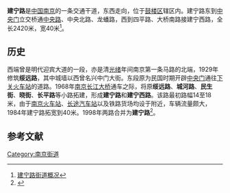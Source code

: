 {{Infobox Shanghai Road
|中文道路名称=建宁路
|道路属性=市区道路
|道路英文名=
|走向1=西
|走向2=东
|走向1(E)=W
|走向2(E)=E
|起点=
|终点=
|所在地区=[[江苏省|江苏省]][[南京市|南京市]]
|道路命名日期=1968年
}}
'''建宁路'''是[[中国|中国]][[南京|南京]]的一条交通干道，东西走向，位于[[鼓楼区_(南京市)|鼓楼区]]辖区内。建宁路东到[[中央门|中央门]]立交桥通[[中央路_(南京)|中央路]]、中央北路、龙蟠路，西到四平路、大桥南路接建宁西路，全长2420米，宽40米<ref>[http://www.xgdj.gov.cn/jnl/ReadNews.asp?NewsID=225 建宁路街道概况]</ref>{{dead link}}。

==历史==
西端曾是明代迎宾大道的一段，亦是清[[光绪|光绪]]年间南京第一条马路的北端，1929年修筑'''绥远路'''，其中城墙以西曾名兴中门大街。东段原为民国时期开辟[[中央门|中央门]]通往[[下关火车站|下关火车站]]的道路。1968年[[南京长江大桥|南京长江大桥]]通车之际，将原'''绥远路'''、'''城河路'''、'''民生街'''、'''晓街'''、'''长平路'''等小路拓建，形成'''建宁路'''和'''建宁西路'''。该路最初路幅14至18米，由于[[南京火车站|南京火车站]]、[[南京中央门长途汽车站|长途汽车站]]以及铁路货场均设于附近，车辆流量颇大，1984年建宁路拓宽到40米。1998年两路合并为'''建宁路'''<ref>{{Cite book|url=https://books.google.com/books?id=VP5hswEACAAJ&dq=%E5%8D%97%E4%BA%AC%E5%B8%82%E5%BF%97+%E7%AC%AC%E4%BA%8C%E5%86%8C&hl=zh-CN&sa=X&ved=0ahUKEwjxud3iu8DfAhUOMt4KHXdpDO8Q6AEIJjAA|date=2009|publisher=南京市地方志编纂委员会|language=zh|title=南京市志: 城乡建设. 第二册|access-date=2018-12-27|archive-date=2019-05-19|archive-url=https://web.archive.org/web/20190519062131/https://books.google.com/books?id=VP5hswEACAAJ&dq=%E5%8D%97%E4%BA%AC%E5%B8%82%E5%BF%97+%E7%AC%AC%E4%BA%8C%E5%86%8C&hl=zh-CN&sa=X&ved=0ahUKEwjxud3iu8DfAhUOMt4KHXdpDO8Q6AEIJjAA|dead-url=no}}</ref>。

==参考文献==
<div class="references-small">
<references />
</div>

{{首都干路定名图}}
[[Category:南京街道|Category:南京街道]]